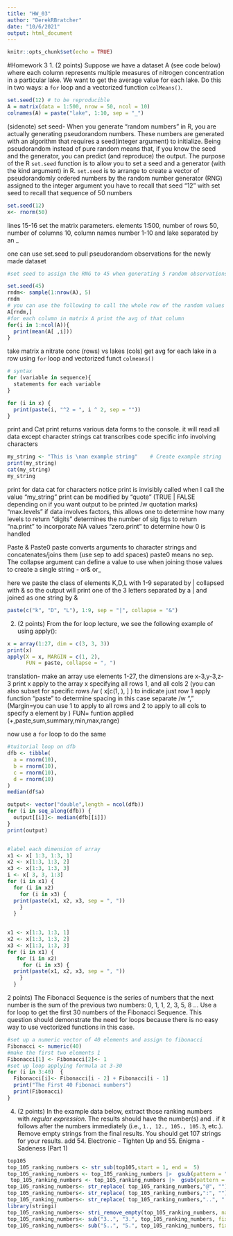 ```yaml
---
title: "HW_03"
author: "DerekRBratcher"
date: "10/6/2021"
output: html_document
---
```


```r
knitr::opts_chunk$set(echo = TRUE)
```
#Homework 3
1. (2 points) Suppose we have a dataset A (see code below) where each column represents multiple measures of nitrogen concentration in a particular lake. We want to get the average value for each lake. Do this in two ways: a `for` loop and a vectorized function `colMeans()`.
```r
set.seed(12) # to be reproducible
A = matrix(data = 1:500, nrow = 50, ncol = 10)
colnames(A) = paste("lake", 1:10, sep = "_")
```
(sidenote) set seed- When you generate “random numbers” in R, you are actually generating pseudorandom numbers. These numbers are generated with an algorithm that requires a seed(integer argument) to initialize. Being pseudorandom instead of pure random means that, if you know the seed and the generator, you can predict (and reproduce) the output.
The purpose of the R `set.seed` function is to allow you to set a seed and a generator (with the kind argument) in R.
`set.seed` is to arrange to create a vector of pseudorandomly ordered numbers by the random number generator (RNG) assigned to the integer argument
you have to recall that seed "12" with set seed to recall that sequence of 50 numbers
```r
set.seed(12)
x<- rnorm(50)
```
lines 15-16 set the matrix parameters. elements 1:500, number of rows 50, number of columns 10, column names number 1-10 and lake separated by an _

one can use set.seed to pull pseudorandom observations for the newly made dataset
```r
#set seed to assign the RNG to 45 when generating 5 random observations from dataset A 

set.seed(45)
rndm<- sample(1:nrow(A), 5)
rndm
# you can use the following to call the whole row of the random values
A[rndm,]
#for each column in matrix A print the avg of that column 
for(i in 1:ncol(A)){
  print(mean(A[ ,i]))
}

```
take matrix a nitrate conc (rows) vs lakes (cols) get avg for each lake in a row using `for` loop and vectorized funct `colmeans()`

```r
# syntax
for (variable in sequence){
  statements for each variable
}

for (i in x) {
  print(paste(i, "^2 = ", i ^ 2, sep = ""))
}
```

print and Cat
print returns various data forms to the console. it will read all data except character strings
cat transcribes code specific info involving characters

```r
my_string <- "This is \nan example string"    # Create example string
print(my_string)
cat(my_string)
my_string
```
print for data
cat for characters
notice print is invisibly called when I call the value "my_string"
print can be modified by "quote" (TRUE | FALSE depending on if you want output to be printed /w quotation marks)
"max.levels" if data involves factors, this allows one to determine how many levels to return
"digits" determines the number of sig figs to return
"na.print" to incorporate NA values
"zero.print" to determine how 0 is handled

Paste & Paste0
paste converts arguments to character strings and concatenates/joins them (use sep to add spaces) paste0 means no sep.
The collapse argument can define a value to use when joining those values to create a single string - or& or_

here we paste the class of elements K,D,L with 1-9 separated by | collapsed with & 
so the output will print one of the 3 letters separated by a | and joined as one string by &
```r
paste(c("k", "D", "L"), 1:9, sep = "|", collapse = "&")
```

2. (2 points) From the for loop lecture, we see the following example of using apply():
 
```r
x = array(1:27, dim = c(3, 3, 3))
print(x)
apply(X = x, MARGIN = c(1, 2), 
      FUN = paste, collapse = ", ")
```
translation-
make an array use elements 1-27, the dimensions are x-3,y-3,z-3
print x
apply to the array x specifying all rows 1, and all cols 2 (you can also subset for specific rows /w ( x[c(1, ), ] ) to indicate just row 1
apply function "paste" to determine spacing in this case separate /w ", "
(Margin=you can use 1 to apply to all rows and 2 to apply to all cols to specify a element by )
FUN= funtion applied (+,paste,sum,summary,min,max,range)

now use a `for` loop to do the same
```r
#tuitorial loop on dfb
dfb <- tibble(
  a = rnorm(10),
  b = rnorm(10),
  c = rnorm(10),
  d = rnorm(10)
)
median(df$a)

output<- vector("double",length = ncol(dfb))
for (i in seq_along(dfb)) {
  output[[i]]<- median(dfb[[i]])
}
print(output)


#label each dimension of array 
x1 <- x[ 1:3, 1:3, 1]
x2 <- x[1:3, 1:3, 2]
x3 <- x[1:3, 1:3, 3]
i <- x[ 3, 3, 1:3]
for (i in x1) {
  for (i in x2) 
    for (i in x3) {
  print(paste(x1, x2, x3, sep = ", "))
    }
  }
  

x1 <- x[1:3, 1:3, 1]
x2 <- x[1:3, 1:3, 2]
x3 <- x[1:3, 1:3, 3]
for (i in x1) {
   for (i in x2) 
     for (i in x3) {
  print(paste(x1, x2, x3, sep = ", "))
    }
  }


```
2 points) The Fibonacci Sequence is the series of numbers that the next number is the sum of the previous two numbers: 0, 1, 1, 2, 3, 5, 8 … Use a for loop to get the first 30 numbers of the Fibonacci Sequence. This question should demonstrate the need for loops because there is no easy way to use vectorized functions in this case.

```r
#set up a numeric vector of 40 elements and assign to fibonacci
Fibonacci <- numeric(40)
#make the first two elements 1
Fibonacci[1] <- Fibonacci[2]<- 1
#set up loop applying formula at 3-30
for (i in 3:40)  {
  Fibonacci[i]<- Fibonacci[i - 2] + Fibonacci[i - 1]
  print("The First 40 Fibonaci numbers")
  print(Fibonacci)
}

```
4. (2 points) In the example data below, extract those ranking numbers with _regular expression_. The results should have the number(s) and . if it follows after the numbers immediately (i.e., `1., 12., 105., 105.3`, etc.). Remove empty strings from the final results. You should get 107 strings for your results.
add 54. Electronic - Tighten Up and 55. Enigma - Sadeness (Part 1)
```r
top105
top_105_ranking_numbers <- str_sub(top105,start = 1, end =  5)
top_105_ranking_numbers <- top_105_ranking_numbers |>  gsub(pattern = "[[:alpha:]]",replacement =  " ", x = top_105_ranking_numbers)
 top_105_ranking_numbers <- top_105_ranking_numbers |>  gsub(pattern = "[[:blank:]]",replacement =  "", x = top_105_ranking_numbers)
top_105_ranking_numbers<- str_replace( top_105_ranking_numbers,"@", "")
top_105_ranking_numbers<- str_replace( top_105_ranking_numbers,":", "")
top_105_ranking_numbers<- str_replace( top_105_ranking_numbers,"..", ".")
library(stringi)
top_105_ranking_numbers<- stri_remove_empty(top_105_ranking_numbers, na_empty = FALSE)
top_105_ranking_numbers<- sub("3..", "3.", top_105_ranking_numbers, fixed = TRUE)
top_105_ranking_numbers<- sub("5..", "5.", top_105_ranking_numbers, fixed = TRUE)

```

